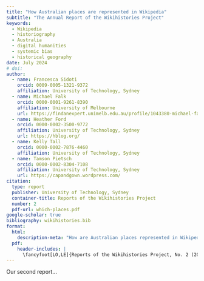 ```yaml
---
title: "How Australian places are represented in Wikipedia"
subtitle: "The Annual Report of the Wikihistories Project"
keywords:
  - Wikipedia
  - historiography
  - Australia
  - digital humanities
  - systemic bias
  - historical geography
date: July 2024
# doi: 
author:
  - name: Francesca Sidoti
    orcid: 0009-0005-1321-9372
    affiliation: University of Technology, Sydney
  - name: Michael Falk
    orcid: 0000-0001-9261-8390
    affiliation: University of Melbourne
    url: https://findanexpert.unimelb.edu.au/profile/1043380-michael-falk
  - name: Heather Ford
    orcid: 0000-0002-3500-9772
    affiliation: University of Technology, Sydney
    url: https://hblog.org/
  - name: Kelly Tall
    orcid: 0000-0002-7876-4460
    affiliation: University of Technology, Sydney
  - name: Tamson Pietsch
    orcid: 0000-0002-8304-7108
    affiliation: University of Technology, Sydney
    url: https://capandgown.wordpress.com/
citation:
  type: report
  publisher: University of Technology, Sydney
  container-title: Reports of the Wikihistories Project
  number: 2
  pdf-url: which-places.pdf
google-scholar: true
bibliography: wikihistories.bib
format:
  html:
    description-meta: "How are Australian places represented in Wikipedia? In the second report of the wikihistories project, we explore the complex historical geography of Australia in the world's largest encyclopedia."
  pdf:
    header-includes: |
      \fancyfoot[LO,LE]{Reports of the Wikihistories Project, No. 2 (2024) doi:TBC}
---
```


Our second report...
